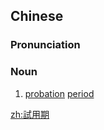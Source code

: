 {{also|试用期}}
==Chinese==
{{zh-forms|s=试用期|type=21}}

===Pronunciation===
{{zh-pron
|m=shìyòng期
|c=si3 jung6 kei4
|cat=n
}}

===Noun===
{{zh-noun}}

# [[probation]] [[period]]

[[zh:試用期]]
